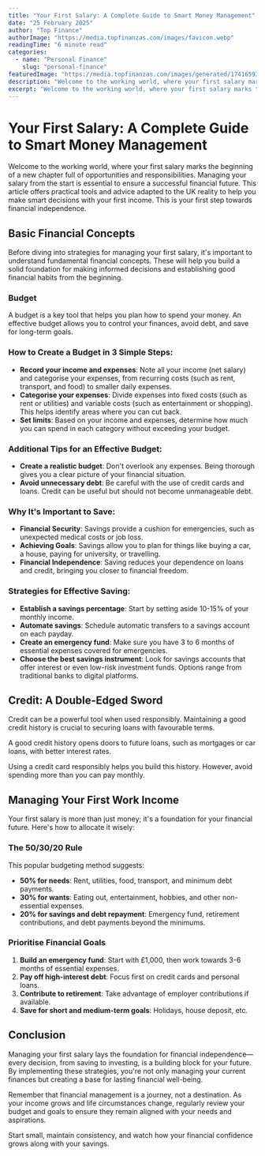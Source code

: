 ```yaml
---
title: "Your First Salary: A Complete Guide to Smart Money Management"
date: "25 February 2025"
author: "Top Finance"
authorImage: "https://media.topfinanzas.com/images/favicon.webp"
readingTime: "6 minute read"
categories:
  - name: "Personal Finance"
    slug: "personal-finance"
featuredImage: "https://media.topfinanzas.com/images/generated/1741659352997/sample_0.jpg"
description: "Welcome to the working world, where your first salary marks the beginning of a new chapter full of opportunities and responsibilities." # Added description, using excerpt value
excerpt: "Welcome to the working world, where your first salary marks the beginning of a new chapter full of opportunities and responsibilities."
---
```


# Your First Salary: A Complete Guide to Smart Money Management

Welcome to the working world, where your first salary marks the beginning of a new chapter full of opportunities and responsibilities. Managing your salary from the start is essential to ensure a successful financial future. This article offers practical tools and advice adapted to the UK reality to help you make smart decisions with your first income. This is your first step towards financial independence.

## Basic Financial Concepts

Before diving into strategies for managing your first salary, it's important to understand fundamental financial concepts. These will help you build a solid foundation for making informed decisions and establishing good financial habits from the beginning.

### Budget

A budget is a key tool that helps you plan how to spend your money. An effective budget allows you to control your finances, avoid debt, and save for long-term goals.

### How to Create a Budget in 3 Simple Steps:

- **Record your income and expenses**: Note all your income (net salary) and categorise your expenses, from recurring costs (such as rent, transport, and food) to smaller daily expenses.
- **Categorise your expenses**: Divide expenses into fixed costs (such as rent or utilities) and variable costs (such as entertainment or shopping). This helps identify areas where you can cut back.
- **Set limits**: Based on your income and expenses, determine how much you can spend in each category without exceeding your budget.

### Additional Tips for an Effective Budget:

- **Create a realistic budget**: Don't overlook any expenses. Being thorough gives you a clear picture of your financial situation.
- **Avoid unnecessary debt**: Be careful with the use of credit cards and loans. Credit can be useful but should not become unmanageable debt.

### Why It's Important to Save:

- **Financial Security**: Savings provide a cushion for emergencies, such as unexpected medical costs or job loss.
- **Achieving Goals**: Savings allow you to plan for things like buying a car, a house, paying for university, or travelling.
- **Financial Independence**: Saving reduces your dependence on loans and credit, bringing you closer to financial freedom.

### Strategies for Effective Saving:

- **Establish a savings percentage**: Start by setting aside 10-15% of your monthly income.
- **Automate savings**: Schedule automatic transfers to a savings account on each payday.
- **Create an emergency fund**: Make sure you have 3 to 6 months of essential expenses covered for emergencies.
- **Choose the best savings instrument**: Look for savings accounts that offer interest or even low-risk investment funds. Options range from traditional banks to digital platforms.

## Credit: A Double-Edged Sword

Credit can be a powerful tool when used responsibly. Maintaining a good credit history is crucial to securing loans with favourable terms.

A good credit history opens doors to future loans, such as mortgages or car loans, with better interest rates.

Using a credit card responsibly helps you build this history. However, avoid spending more than you can pay monthly.

## Managing Your First Work Income

Your first salary is more than just money; it's a foundation for your financial future. Here's how to allocate it wisely:

### The 50/30/20 Rule

This popular budgeting method suggests:

- **50% for needs**: Rent, utilities, food, transport, and minimum debt payments.
- **30% for wants**: Eating out, entertainment, hobbies, and other non-essential expenses.
- **20% for savings and debt repayment**: Emergency fund, retirement contributions, and debt payments beyond the minimums.

### Prioritise Financial Goals

1. **Build an emergency fund**: Start with £1,000, then work towards 3-6 months of essential expenses.
2. **Pay off high-interest debt**: Focus first on credit cards and personal loans.
3. **Contribute to retirement**: Take advantage of employer contributions if available.
4. **Save for short and medium-term goals**: Holidays, house deposit, etc.

## Conclusion

Managing your first salary lays the foundation for financial independence—every decision, from saving to investing, is a building block for your future. By implementing these strategies, you're not only managing your current finances but creating a base for lasting financial well-being.

Remember that financial management is a journey, not a destination. As your income grows and life circumstances change, regularly review your budget and goals to ensure they remain aligned with your needs and aspirations.

Start small, maintain consistency, and watch how your financial confidence grows along with your savings.
